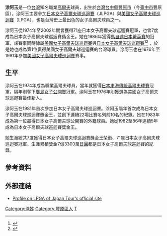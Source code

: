 {{NoteTA
|T=zh-tw:涂阿玉; zh-cn:涂阿玉; zh-hk:涂阿玉; zh-sg:涂阿玉;
|1=zh-tw:涂阿玉; zh-cn:涂阿玉; zh-hk:涂阿玉; zh-sg:涂阿玉;
}}
{{Infobox Golfer
| name              = 涂阿玉
| image             = 
| imagesize         = <!-- Optional, default is 200px -->
| caption           = 
| fullname          = 
| nickname          = 
| birth_date         = {{Birth date and age|1954|9|29|df=y}}
| birth_place        = [[台灣|台灣]][[台中縣|台中縣]][[豐原區|豐原鎮]]
| death_date         = <!-- {{Death date and age|YYYY|MM|DD|1954|9|29|df=y}} -->
| death_place        = 
| height            = {{height|m=1.68|precision=0}}
| weight            = 
| nationality       = {{ROC-TW}}
| residence         = 
| spouse            = 
| partner           = 
| children          = 
| college           = 
| yearpro           = 1974
| retired           = <!-- Year retired -->
| tour              = <!-- Current tours which a member of -->
| extour            = [[日本女子高爾夫球巡迴賽|日本女子高爾夫球巡迴賽]] (1981-2008)<br>[[美國女子高爾夫球巡迴賽|美國女子高爾夫球巡迴賽]] (1976-1981)
| prowins           = 70
| lpgawins          = 1
| letwins           = <!-- Number of Ladies European Tour wins -->
| jlpgawins         = 69
| klpgawins         = <!-- LPGA of Korea Tour wins -->
| lagtwins          = <!-- Number of Ladies Asian Golf Tour wins -->
| alpgwins          = <!-- Number of ALPG Tour wins -->
| futwins           = <!-- Number of Futures Tour wins -->
| otherwins         = <!-- Number of Other wins -->
| majorwins         = <!-- Number of Major Championship wins -->
| nabisco           = DNP
| lpga              = T15: 1978
| wusopen           = T23: 1976, 1980
| dumaurier         = DNP
| wghofid           = <!-- World Golf Hall of Fame member ID -->
| wghofyear         = <!-- World Golf Hall of Fame year inducted -->
| award1            = [[日本女子高爾夫球巡迴賽<br>獎金王|日本女子高爾夫球巡迴賽<br>獎金王]]
| year1             = 1982, 1983, 1984, 1985, 1986, 1989, 1991
| award2            = 
| year2             = 
| awardssection     = <!-- location of awards page or section -->
}}
'''涂阿玉'''{{BD|1954年|9月29日|}}是一位[[台灣|台灣]]知名職業[[高爾夫|高爾夫]]球員，出生於[[台灣|台灣]][[台中縣|台中縣]][[豐原區|豐原市]]（今[[臺中市|臺中市]]豐原區）。涂阿玉主要參加[[日本女子高爾夫球巡迴賽|日本女子高爾夫球巡迴賽]]（JLPGA）與[[美國女子高爾夫球巡迴賽|美國女子高爾夫球巡迴賽]]（LPGA），也是台灣史上最出色的女子高爾夫球員之一。

涂阿玉從1974年至2002年間曾獲得71座日本女子高爾夫球巡迴賽冠軍，也曾7度成為日本女子高爾夫球巡迴賽獎金王。她在1986年獲得[[Toto日本菁英賽|馬自達日本菁英賽]]的冠軍，該賽事同時隸屬[[美國女子高爾夫球巡迴賽|美國女子高爾夫球巡迴賽]]與[[日本女子高爾夫球巡迴賽|日本女子高爾夫球巡迴賽]]<ref>{{Cite web |url=http://www.lpga.com/content/All-timeWinnersList.pdf |title=LPGA All-Time Winners List |accessdate=2011-02-14 |archive-date=2010-12-29 |archive-url=https://web.archive.org/web/20101229053926/http://www.lpga.com/content/All-timeWinnersList.pdf |dead-url=no }}</ref><ref>{{Cite web |url=http://www.lpga.com/content/Chronology80-89.pdf |title=LPGA Tournament Chronology 1980-89 |accessdate=2011-02-14 |archive-date=2011-06-29 |archive-url=https://web.archive.org/web/20110629095854/http://www.lpga.com/content/Chronology80-89.pdf |dead-url=no }}</ref>
，於是她也成為第1位贏得美國女子高爾夫球巡迴賽的台灣球員。涂阿玉也在1976年至1981年參加[[美國女子高爾夫球巡迴賽|美國女子高爾夫球巡迴賽]]賽事。

==生平==
涂阿玉在1974年成為職業高爾夫球員，當年就獲得[[日本東海傳統高爾夫球賽|日本東海傳統高爾夫球賽]]冠軍，隔年則奪下[[廣島女子公開賽|廣島女子公開賽]]冠軍。涂阿玉在1976年則獲選為美國女子高爾夫球巡迴賽最佳新人。

涂阿玉在1981年首次參加日本女子高爾夫球巡迴賽。涂阿玉隔年首次成為日本女子高爾夫球巡迴賽獎金王，並創下連續22場比賽名列前10名的紀錄。她在1983年成為第一位贏得日本女子高爾夫球公開賽的外籍球員。她從1982至86年連續5年成為日本女子高爾夫球巡迴賽獎金王。

她生涯總共7度獲得日本女子高爾夫球巡迴賽獎金王榮銜、71座日本女子高爾夫球巡迴賽冠軍、生涯累積獎金7億3300萬[[日圓|日圓]]都是日本女子高爾夫球巡迴賽的紀錄。

==參考資料==
{{reflist}}

==外部連結==
*[https://web.archive.org/web/20071220083908/http://www.lpga.or.jp/profile/profile.asp?cd=199 Profile on LPGA of Japan Tour's official site] {{ja icon}}

[[Category:涂姓|Category:涂姓]]
[[Category:豐原區人|Category:豐原區人]]
[[Category:台灣女子高爾夫球運動員|T]]